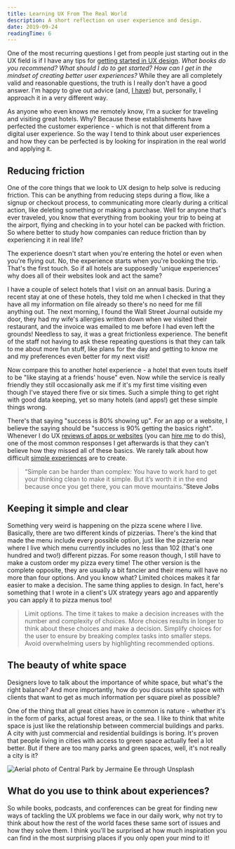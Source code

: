 ```yaml
---
title: Learning UX From The Real World
description: A short reflection on user experience and design.
date: 2019-09-24
readingTime: 6
---
```


One of the most recurring questions I get from people just starting out in the UX field is if I have any tips for [getting started in UX design](/learn-ux/). _What books do you recommend? What should I do to get started? How can I get in the mindset of creating better user experiences?_ While they are all completely valid and reasonable questions, the truth is I really don't have a good answer. I'm happy to give out advice (and, [I have](/learn-ux/)) but, personally, I approach it in a very different way.

As anyone who even knows me remotely know, I'm a sucker for traveling and visiting great hotels. Why? Because these establishments have perfected the customer experience - which is not that different from a digital user experience. So the way I tend to think about user experiences and how they can be perfected is by looking for inspiration in the real world and applying it.

## Reducing friction

One of the core things that we look to UX design to help solve is reducing friction. This can be anything from reducing steps during a flow, like a signup or checkout process, to communicating more clearly during a critical action, like deleting something or making a purchase. Well for anyone that's ever traveled, you know that everything from booking your trip to being at the airport, flying and checking in to your hotel can be packed with friction. So where better to study how companies can reduce friction than by experiencing it in real life?

The experience doesn't start when you're entering the hotel or even when you're flying out. No, the experience starts when you're booking the trip. That's the first touch. So if all hotels are supposedly 'unique experiences' why does all of their websites look and act the same?

I have a couple of select hotels that I visit on an annual basis. During a recent stay at one of these hotels, they told me when I checked in that they have all my information on file already so there's no need for me fill anything out. The next morning, I found the Wall Street Journal outside my door, they had my wife's allergies written down when we visited their restaurant, and the invoice was emailed to me before I had even left the grounds! Needless to say, it was a great frictionless experience. The benefit of the staff not having to ask these repeating questions is that they can talk to me about more fun stuff, like plans for the day and getting to know me and my preferences even better for my next visit!

Now compare this to another hotel experience - a hotel that even touts itself to be "like staying at a friends' house" even. Now while the service is really friendly they still occasionally ask me if it's my first time visiting even though I've stayed there five or six times. Such a simple thing to get right with good data keeping, yet so many hotels (and apps!) get these simple things wrong.

There's that saying "success is 80% showing up". For an app or a website, I believe the saying should be "success is 90% getting the basics right". Whenever I do UX [reviews of apps or websites](/case/frank/) (you can [hire me](/contact/) to do this), one of the most common responses I get afterwards is that they can't believe how they missed all of these basics. We rarely talk about how difficult [simple experiences](/simple-is-hard/) are to create.

> “Simple can be harder than complex: You have to work hard to get your thinking clean to make it simple. But it’s worth it in the end because once you get there, you can move mountains.”**Steve Jobs**

## Keeping it simple and clear

Something very weird is happening on the pizza scene where I live. Basically, there are two different kinds of pizzerias. There's the kind that made the menu include every possible option, just like the pizzeria near where I live which menu currently includes no less than 102 (that's one hundred and two!) different pizzas. For some reason though, I still have to make a custom order my pizza every time! The other version is the complete opposite, they are usually a bit fancier and their menu will have no more than four options. And you know what? Limited choices makes it far easier to make a decision. The same thing applies to design. In fact, here's something that I wrote in a client's UX strategy years ago and apparently you can apply it to pizza menus too!

> Limit options. The time it takes to make a decision increases with the number and complexity of choices. More choices results in longer to think about these choices and make a decision. Simplify choices for the user to ensure by breaking complex tasks into smaller steps. Avoid overwhelming users by highlighting recommended options.

## The beauty of white space

Designers love to talk about the importance of white space, but what's the right balance? And more importantly, how do you discuss white space with clients that want to get as much information per square pixel as possible?

One of the thing that all great cities have in common is nature - whether it's in the form of parks, actual forest areas, or the sea. I like to think that white space is just like the relationship between commercial buildings and parks. A city with just commercial and residential buildings is boring. It's proven that people living in cities with access to green space actually feel a lot better. But if there are too many parks and green spaces, well, it's not really a city is it?

![Aerial photo of Central Park by Jermaine Ee through Unsplash](jermaine-ee-A2CChTZvzTE-unsplash.jpg)

## What do you use to think about experiences?

So while books, podcasts, and conferences can be great for finding new ways of tackling the UX problems we face in our daily work, why not try to think about how the rest of the world faces these same sort of issues and how they solve them. I think you'll be surprised at how much inspiration you can find in the most surprising places if you only open your mind to it!
